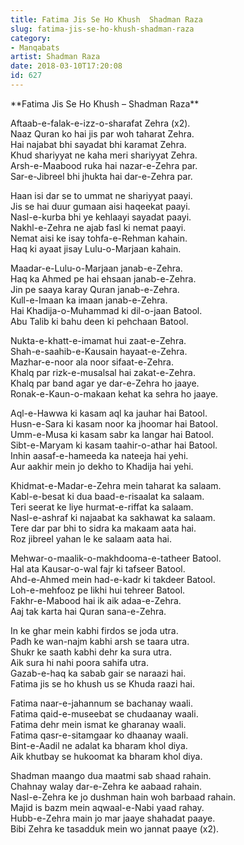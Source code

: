 ```yaml
---
title: Fatima Jis Se Ho Khush  Shadman Raza
slug: fatima-jis-se-ho-khush-shadman-raza
category: 
- Manqabats
artist: Shadman Raza
date: 2018-03-10T17:20:08
id: 627
---
```


<p>**Fatima Jis Se Ho Khush – Shadman Raza**</p>
<p>Aftaab-e-falak-e-izz-o-sharafat Zehra (x2).<br />
Naaz Quran ko hai jis par woh taharat Zehra.<br />
Hai najabat bhi sayadat bhi karamat Zehra.<br />
Khud shariyyat ne kaha meri shariyyat Zehra.<br />
Arsh-e-Maabood ruka hai nazar-e-Zehra par.<br />
Sar-e-Jibreel bhi jhukta hai dar-e-Zehra par.</p>
<p>Haan isi dar se to ummat ne shariyyat paayi.<br />
Jis se hai duur gumaan aisi haqeekat paayi.<br />
Nasl-e-kurba bhi ye kehlaayi sayadat paayi.<br />
Nakhl-e-Zehra ne ajab fasl ki nemat paayi.<br />
Nemat aisi ke isay tohfa-e-Rehman kahain.<br />
Haq ki ayaat jisay Lulu-o-Marjaan kahain.</p>
<p>Maadar-e-Lulu-o-Marjaan janab-e-Zehra.<br />
Haq ka Ahmed pe hai ehsaan janab-e-Zehra.<br />
Jin pe saaya karay Quran janab-e-Zehra.<br />
Kull-e-Imaan ka imaan janab-e-Zehra.<br />
Hai Khadija-o-Muhammad ki dil-o-jaan Batool.<br />
Abu Talib ki bahu deen ki pehchaan Batool.</p>
<p>Nukta-e-khatt-e-imamat hui zaat-e-Zehra.<br />
Shah-e-saahib-e-Kausain hayaat-e-Zehra.<br />
Mazhar-e-noor ala noor sifaat-e-Zehra.<br />
Khalq par rizk-e-musalsal hai zakat-e-Zehra.<br />
Khalq par band agar ye dar-e-Zehra ho jaaye.<br />
Ronak-e-Kaun-o-makaan kehat ka sehra ho jaaye.</p>
<p>Aql-e-Hawwa ki kasam aql ka jauhar hai Batool.<br />
Husn-e-Sara ki kasam noor ka jhoomar hai Batool.<br />
Umm-e-Musa ki kasam sabr ka langar hai Batool.<br />
Sibt-e-Maryam ki kasam taahir-o-athar hai Batool.<br />
Inhin aasaf-e-hameeda ka nateeja hai yehi.<br />
Aur aakhir mein jo dekho to Khadija hai yehi.</p>
<p>Khidmat-e-Madar-e-Zehra mein taharat ka salaam.<br />
Kabl-e-besat ki dua baad-e-risaalat ka salaam.<br />
Teri seerat ke liye hurmat-e-riffat ka salaam.<br />
Nasl-e-ashraf ki najaabat ka sakhawat ka salaam.<br />
Tere dar par bhi to sidra ka makaam aata hai.<br />
Roz jibreel yahan le ke salaam aata hai.</p>
<p>Mehwar-o-maalik-o-makhdooma-e-tatheer Batool.<br />
Hal ata Kausar-o-wal fajr ki tafseer Batool.<br />
Ahd-e-Ahmed mein had-e-kadr ki takdeer Batool.<br />
Loh-e-mehfooz pe likhi hui tehreer Batool.<br />
Fakhr-e-Mabood hai ik aik adaa-e-Zehra.<br />
Aaj tak karta hai Quran sana-e-Zehra.</p>
<p>In ke ghar mein kabhi firdos se joda utra.<br />
Padh ke wan-najm kabhi arsh se taara utra.<br />
Shukr ke saath kabhi dehr ka sura utra.<br />
Aik sura hi nahi poora sahifa utra.<br />
Gazab-e-haq ka sabab gair se naraazi hai.<br />
Fatima jis se ho khush us se Khuda raazi hai.</p>
<p>Fatima naar-e-jahannum se bachanay waali.<br />
Fatima qaid-e-museebat se chudaanay waali.<br />
Fatima dehr mein ismat ke gharanay waali.<br />
Fatima qasr-e-sitamgaar ko dhaanay waali.<br />
Bint-e-Aadil ne adalat ka bharam khol diya.<br />
Aik khutbay se hukoomat ka bharam khol diya.</p>
<p>Shadman maango dua maatmi sab shaad rahain.<br />
Chahnay walay dar-e-Zehra ke aabaad rahain.<br />
Nasl-e-Zehra ke jo dushman hain woh barbaad rahain.<br />
Majid is bazm mein aqwaal-e-Nabi yaad rahay.<br />
Hubb-e-Zehra main jo mar jaaye shahadat paaye.<br />
Bibi Zehra ke tasadduk mein wo jannat paaye (x2).</p>